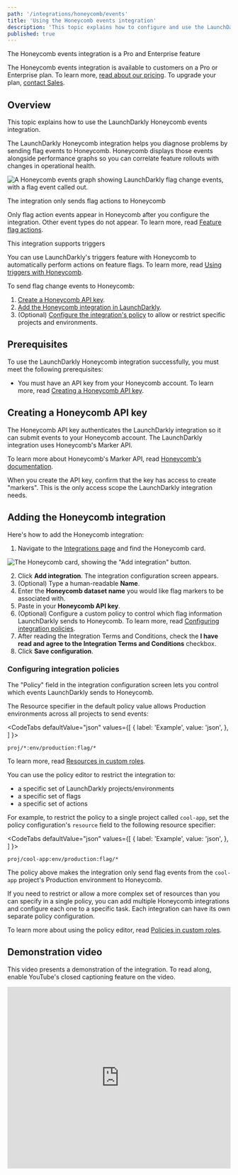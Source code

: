 ```yaml
---
path: '/integrations/honeycomb/events'
title: 'Using the Honeycomb events integration'
description: 'This topic explains how to configure and use the LaunchDarkly Honeycomb events integration.'
published: true
---
```


<Callout intent="primary">
<CalloutTitle>The Honeycomb events integration is a Pro and Enterprise feature</CalloutTitle>
<CalloutDescription>

The Honeycomb events integration is available to customers on a Pro or Enterprise plan. To learn more, [read about our pricing](https://launchdarkly.com/pricing/). To upgrade your plan, [contact Sales](https://launchdarkly.com/contact-sales/).

</CalloutDescription>
</Callout>

## Overview

This topic explains how to use the LaunchDarkly Honeycomb events integration.

The LaunchDarkly Honeycomb integration helps you diagnose problems by sending flag events to Honeycomb. Honeycomb displays those events alongside performance graphs so you can correlate feature rollouts with changes in operational health.

![A Honeycomb events graph showing LaunchDarkly flag change
events, with a flag event called out.](honeycomb-query.png)

<Callout intent="info">
<CalloutTitle>The integration only sends flag actions to Honeycomb</CalloutTitle>
<CalloutDescription>

 Only flag action events appear in Honeycomb after you configure the integration. Other event types do not appear. To learn more, read [Feature flag actions](/home/members/role-actions#feature-flags-actions).

</CalloutDescription>
</Callout>

<Callout intent="primary">
<CalloutTitle>This integration supports triggers</CalloutTitle>
<CalloutDescription>

You can use LaunchDarkly's triggers feature with Honeycomb to automatically perform actions on feature flags. To learn more, read [Using triggers with Honeycomb](/integrations/honeycomb/triggers).

</CalloutDescription>
</Callout>

To send flag change events to Honeycomb:

1. [Create a Honeycomb API key](#creating-a-honeycomb-api-key).
2. [Add the Honeycomb integration in LaunchDarkly](#adding-the-honeycomb-integration).
3. (Optional) [Configure the integration's policy](#configuring-integration-policies) to allow or restrict specific projects and environments.

## Prerequisites

To use the LaunchDarkly Honeycomb integration successfully, you must meet the
following prerequisites:

* You must have an API key from your Honeycomb account. To learn more,
  read [Creating a Honeycomb API key](#creating-a-honeycomb-api-key).

## Creating a Honeycomb API key

The Honeycomb API key authenticates the LaunchDarkly integration so it can
submit events to your Honeycomb account. The LaunchDarkly integration uses
Honeycomb's Marker API.

To learn more about Honeycomb's  Marker API, read
[Honeycomb's documentation](https://docs.honeycomb.io/api/markers/).

When you create the API key, confirm that the key has access to create
"markers". This is the only access scope the LaunchDarkly integration needs.

## Adding the Honeycomb integration

Here's how to add the Honeycomb integration:

1. Navigate to the [Integrations page](https://app.launchdarkly.com/default/integrations) and find the Honeycomb card.

![The Honeycomb card, showing the "Add integration" button.](honeycomb-card.png)

2. Click **Add integration**. The integration configuration screen appears.
3. (Optional) Type a human-readable **Name**.
4. Enter the **Honeycomb dataset name** you would like flag markers to be associated with.
5. Paste in your **Honeycomb API key**.
6. (Optional) Configure a custom policy to control which flag information LaunchDarkly sends to Honeycomb. To learn more, read [Configuring integration policies](#configuring-integration-policies).
7. After reading the Integration Terms and Conditions, check the **I have read and agree to the Integration Terms and Conditions** checkbox.
8. Click **Save configuration**.


### Configuring integration policies

The "Policy" field in the integration configuration screen lets you control which events LaunchDarkly sends to Honeycomb.

The Resource specifier in the default policy value allows Production environments across all projects to send events:

<CodeTabs
  defaultValue="json" values={[
    { label: 'Example', value: 'json', },
  ]
}>
<CodeTabItem value="json">

```text
proj/*:env/production:flag/*
```

</CodeTabItem>
</CodeTabs>

To learn more, read [Resources in custom
roles](/home/members/role-resources).

You can use the policy editor to restrict the integration to:

* a specific set of LaunchDarkly projects/environments
* a specific set of flags
* a specific set of actions

For example, to restrict the policy to a single project called `cool-app`, set
the policy configuration's `resource` field to the following resource specifier:

<CodeTabs
  defaultValue="json" values={[
    { label: 'Example', value: 'json', },
  ]
}>
<CodeTabItem value="json">

```text
proj/cool-app:env/production:flag/*
```

</CodeTabItem>
</CodeTabs>

The policy above makes the integration only send flag events from the `cool-app` project's Production environment to Honeycomb.

If you need to restrict or allow a more complex set of resources than you can
specify in a single policy, you can add multiple Honeycomb
integrations and configure each one to a specific task. Each integration can
have its own separate policy configuration.

To learn more about using the policy editor, read [Policies in custom
roles](/home/members/role-policies).

## Demonstration video

This video presents a demonstration of the integration. To read along, enable YouTube's closed captioning feature on the video.

<iframe width="100%" height="410" src="https://www.youtube.com/embed/_fsXnrP-WaY?cc_load_policy=1" frameborder="0" allow="accelerometer; autoplay; encrypted-media; gyroscope; picture-in-picture" allowfullscreen></iframe>

